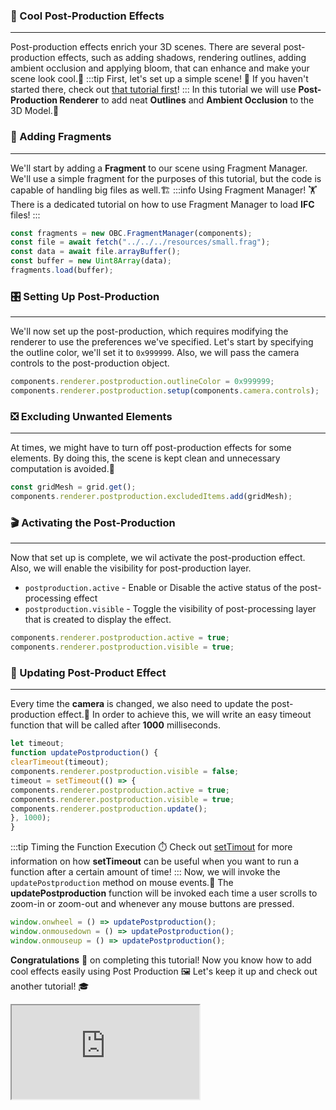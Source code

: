 ### 🧪 Cool Post-Production Effects
---
Post-production effects enrich your 3D scenes. There are several post-production effects, such as
adding shadows, rendering outlines, adding ambient occlusion and applying bloom, that can enhance
and make your scene look cool.🍹
:::tip First, let's set up a simple scene!
👀 If you haven't started there, check out [that tutorial first](SimpleScene.mdx)!
:::
In this tutorial we will use **Post-Production Renderer** to add neat **Outlines** and **Ambient Occlusion** to the 3D Model.🦾
### 🏢 Adding Fragments
---
We'll start by adding a **Fragment** to our scene using Fragment Manager.
We'll use a simple fragment for the purposes of this tutorial, but the code is capable of handling big files as well.🏗️
:::info Using Fragment Manager!
🏋️ There is a dedicated tutorial on how to use Fragment Manager to load **IFC** files!
:::

```js
const fragments = new OBC.FragmentManager(components);
const file = await fetch("../../../resources/small.frag");
const data = await file.arrayBuffer();
const buffer = new Uint8Array(data);
fragments.load(buffer);
```
### 🎛️ Setting Up Post-Production
---
We'll now set up the post-production, which requires modifying the renderer to use the preferences we've specified.
Let's start by specifying the outline color, we'll set it to `0x999999`. Also, we will pass the
camera controls to the post-production object.

```js
components.renderer.postproduction.outlineColor = 0x999999;
components.renderer.postproduction.setup(components.camera.controls);
```
### ❎ Excluding Unwanted Elements
---
At times, we might have to turn off post-production effects for some elements.
By doing this, the scene is kept clean and unnecessary computation is avoided.🐢

```js
const gridMesh = grid.get();
components.renderer.postproduction.excludedItems.add(gridMesh);
```
### 🎬 Activating the Post-Production
---
Now that set up is complete, we wil activate the post-production effect.
Also, we will enable the visibility for post-production layer.
- `postproduction.active` - Enable or Disable the active status of the post-processing effect
- `postproduction.visible` - Toggle the visibility of post-processing layer that is created to display the effect.

```js
components.renderer.postproduction.active = true;
components.renderer.postproduction.visible = true;
```
### 🔄 Updating Post-Product Effect
---
Every time the **camera** is changed, we also need to update the post-production effect.🎥
In order to achieve this, we will write an easy timeout function that will be called after **1000** milliseconds.

```js
let timeout;
function updatePostproduction() {
clearTimeout(timeout);
components.renderer.postproduction.visible = false;
timeout = setTimeout(() => {
components.renderer.postproduction.active = true;
components.renderer.postproduction.visible = true;
components.renderer.postproduction.update();
}, 1000);
}
```
:::tip Timing the Function Execution
⏱️ Check out [setTimout](https://developer.mozilla.org/en-US/docs/Web/API/setTimeout) for more information on
how **setTimeout** can be useful when you want to run a function after a certain amount of time!
:::
Now, we will invoke the `updatePostproduction` method on mouse events.📢
The **updatePostproduction** function will be invoked each time a user scrolls to zoom-in or zoom-out and whenever any mouse buttons are pressed.

```js
window.onwheel = () => updatePostproduction();
window.onmousedown = () => updatePostproduction();
window.onmouseup = () => updatePostproduction();
```
**Congratulations** 🎉 on completing this tutorial! Now you know how to add cool effects easily using
Post Production 🖼️
Let's keep it up and check out another tutorial! 🎓


  <iframe src="https://ifcjs.github.io/components/src/navigation/PostproductionRenderer/index.html"></iframe>

  